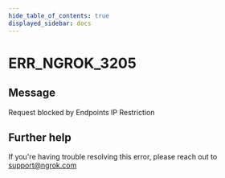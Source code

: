 ```yaml
---
hide_table_of_contents: true
displayed_sidebar: docs
---
```



# ERR_NGROK_3205

## Message

Request blocked by Endpoints IP Restriction

<ErrorDetails error="err_ngrok_3205" />

## Further help

If you're having trouble resolving this error, please reach out to [support@ngrok.com](mailto:support@ngrok.com?subject=Help%20with%20ERR_NGROK_3205)
